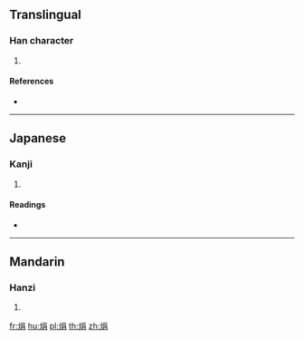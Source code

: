 {{character info/new}}
==Translingual==

===Han character===
{{Han char|rn=86|rad=火|as=07|sn=11|four=96827|canj=FRB}}

# {{defn|Han|sort=火07}}

====References====
* {{Han ref|kx=0672.180|dkj=19073|dj=1081.020|hdz=32204.100|uh=7106|ud=28934|bh=D654|bd=54868}}

----

==Japanese==

===Kanji===
{{ja-kanji|grade=|rs=火07}}

# {{defn|lang=ja|sort=火07}}

====Readings====
* {{ja-readings|on=[[えつ]] (etsu), [[えち]] (echi), [[けん]] (ken), [[えん]] (en)|kun=}}

----

==Mandarin==

===Hanzi===
{{cmn-hanzi|pin=[[jué]] ([[jue2]])|wg=chüeh<sup>2</sup>}}

# {{defn|lang=cmn|sort=火07}}

[[fr:焆]]
[[hu:焆]]
[[pl:焆]]
[[th:焆]]
[[zh:焆]]
